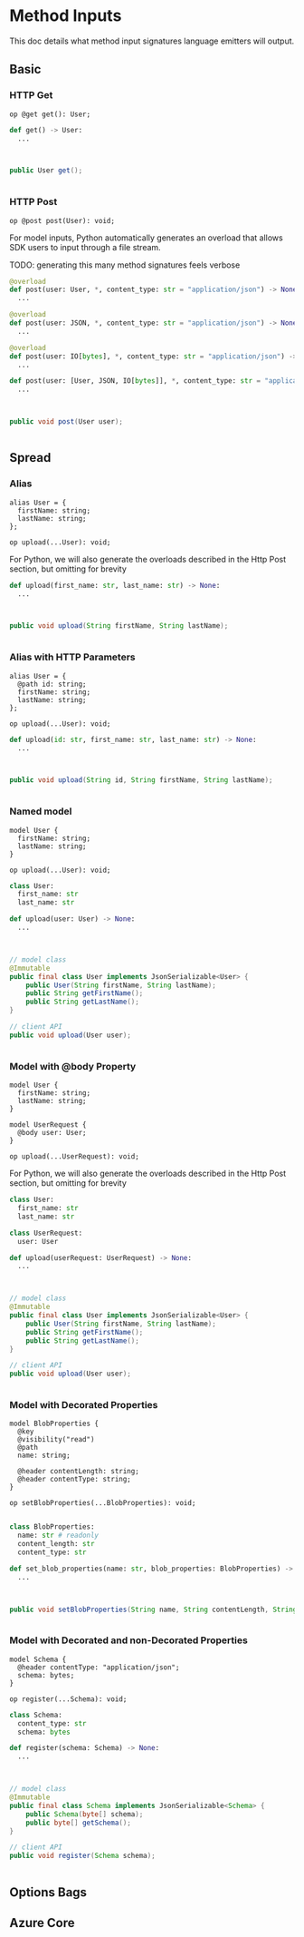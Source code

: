 
# Method Inputs

This doc details what method input signatures language emitters will output.

## Basic

### HTTP Get

<Tabs>
<TabItem value="typespec" label="TypeSpec" default>

```typespec
op @get get(): User;
```

</TabItem>

<TabItem value="python" label="Python">

```python
def get() -> User:
  ...
```

</TabItem>
<TabItem value="csharp" label="CSharp" >

```csharp

```

</TabItem>
<TabItem value="typescript" label="Typescript" >

```typescript

```

</TabItem>
<TabItem value="java" label="Java" >

```java
public User get();
```

</TabItem>
<TabItem value="go" label="Go" >

```go

```

</TabItem>
</Tabs>

### HTTP Post

<Tabs>
<TabItem value="typespec" label="TypeSpec" default>

```typespec
op @post post(User): void;
```

</TabItem>

<TabItem value="python" label="Python">

For model inputs, Python automatically generates an overload that allows SDK users to input through a file stream.

TODO: generating this many method signatures feels verbose

```python
@overload
def post(user: User, *, content_type: str = "application/json") -> None:
  ...

@overload
def post(user: JSON, *, content_type: str = "application/json") -> None:
  ...

@overload
def post(user: IO[bytes], *, content_type: str = "application/json") -> None:
  ...

def post(user: [User, JSON, IO[bytes]], *, content_type: str = "application/json") -> None:
  ...
```

</TabItem>
<TabItem value="csharp" label="CSharp" >

```csharp

```

</TabItem>
<TabItem value="typescript" label="Typescript" >

```typescript

```

</TabItem>
<TabItem value="java" label="Java" >

```java
public void post(User user);
```

</TabItem>
<TabItem value="go" label="Go" >

```go

```

</TabItem>
</Tabs>

## Spread

### Alias

<Tabs>
<TabItem value="typespec" label="TypeSpec" default>

```typespec
alias User = {
  firstName: string;
  lastName: string;
};

op upload(...User): void;
```

</TabItem>

<TabItem value="python" label="Python">

For Python, we will also generate the overloads described in the Http Post section, but omitting for brevity

```python
def upload(first_name: str, last_name: str) -> None:
  ...
```

</TabItem>
<TabItem value="csharp" label="CSharp" >

```csharp

```

</TabItem>
<TabItem value="typescript" label="Typescript" >

```typescript

```

</TabItem>
<TabItem value="java" label="Java" >

```java
public void upload(String firstName, String lastName);
```

</TabItem>
<TabItem value="go" label="Go" >

```go

```

</TabItem>
</Tabs>

### Alias with HTTP Parameters

<Tabs>
<TabItem value="typespec" label="TypeSpec" default>

```typespec
alias User = {
  @path id: string;
  firstName: string;
  lastName: string;
};

op upload(...User): void;
```

</TabItem>

<TabItem value="python" label="Python">

```python
def upload(id: str, first_name: str, last_name: str) -> None:
  ...
```

</TabItem>
<TabItem value="csharp" label="CSharp" >

```csharp

```

</TabItem>
<TabItem value="typescript" label="Typescript" >

```typescript

```

</TabItem>
<TabItem value="java" label="Java" >

```java
public void upload(String id, String firstName, String lastName);
```

</TabItem>
<TabItem value="go" label="Go" >

```go

```

</TabItem>
</Tabs>

### Named model

<Tabs>
<TabItem value="typespec" label="TypeSpec" default>

```typespec
model User {
  firstName: string;
  lastName: string;
}

op upload(...User): void;
```

</TabItem>

<TabItem value="python" label="Python">

```python
class User:
  first_name: str
  last_name: str

def upload(user: User) -> None:
  ...
```

</TabItem>
<TabItem value="csharp" label="CSharp" >

```csharp

```

</TabItem>
<TabItem value="typescript" label="Typescript" >

```typescript

```

</TabItem>
<TabItem value="java" label="Java" >

```java
// model class
@Immutable
public final class User implements JsonSerializable<User> {
    public User(String firstName, String lastName);
    public String getFirstName();
    public String getLastName();
}

// client API
public void upload(User user);
```

</TabItem>
<TabItem value="go" label="Go" >

```go

```

</TabItem>
</Tabs>

### Model with @body Property

<Tabs>
<TabItem value="typespec" label="TypeSpec" default>

```typespec
model User {
  firstName: string;
  lastName: string;
}

model UserRequest {
  @body user: User;
}

op upload(...UserRequest): void;
```

</TabItem>

<TabItem value="python" label="Python">

For Python, we will also generate the overloads described in the Http Post section, but omitting for brevity

```python
class User:
  first_name: str
  last_name: str

class UserRequest:
  user: User

def upload(userRequest: UserRequest) -> None:
  ...
```

</TabItem>
<TabItem value="csharp" label="CSharp" >

```csharp

```

</TabItem>
<TabItem value="typescript" label="Typescript" >

```typescript

```

</TabItem>
<TabItem value="java" label="Java" >

```java
// model class
@Immutable
public final class User implements JsonSerializable<User> {
    public User(String firstName, String lastName);
    public String getFirstName();
    public String getLastName();
}

// client API
public void upload(User user);
```

</TabItem>
<TabItem value="go" label="Go" >

```go

```

</TabItem>
</Tabs>

### Model with Decorated Properties

<Tabs>
<TabItem value="typespec" label="TypeSpec" default>

```typespec
model BlobProperties {
  @key
  @visibility("read")
  @path
  name: string;

  @header contentLength: string;
  @header contentType: string;
}

op setBlobProperties(...BlobProperties): void;
```

</TabItem>

<TabItem value="python" label="Python">

```python

class BlobProperties:
  name: str # readonly
  content_length: str
  content_type: str

def set_blob_properties(name: str, blob_properties: BlobProperties) -> None:
  ...
```

</TabItem>
<TabItem value="csharp" label="CSharp" >

```csharp

```

</TabItem>
<TabItem value="typescript" label="Typescript" >

```typescript

```

</TabItem>
<TabItem value="java" label="Java" >

```java
public void setBlobProperties(String name, String contentLength, String contentType);
```

</TabItem>
<TabItem value="go" label="Go" >

```go

```

</TabItem>
</Tabs>

### Model with Decorated and non-Decorated Properties

<Tabs>
<TabItem value="typespec" label="TypeSpec" default>

```typespec
model Schema {
  @header contentType: "application/json";
  schema: bytes;
}

op register(...Schema): void;
```

</TabItem>

<TabItem value="python" label="Python">

```python
class Schema:
  content_type: str
  schema: bytes

def register(schema: Schema) -> None:
  ...
```

</TabItem>
<TabItem value="csharp" label="CSharp" >

```csharp

```

</TabItem>
<TabItem value="typescript" label="Typescript" >

```typescript

```

</TabItem>
<TabItem value="java" label="Java" >

```java
// model class
@Immutable
public final class Schema implements JsonSerializable<Schema> {
    public Schema(byte[] schema);
    public byte[] getSchema();
}

// client API
public void register(Schema schema);
```

</TabItem>
<TabItem value="go" label="Go" >

```go

```

</TabItem>
</Tabs>

## Options Bags

## Azure Core
